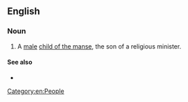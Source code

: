 ==English==

===Noun===
{{en-noun|sons of the manse}}

# A [[male]] [[child of the manse]], the son of a religious minister.

====See also====
* {{l|en|daughter of the manse}}

[[Category:en:People]]